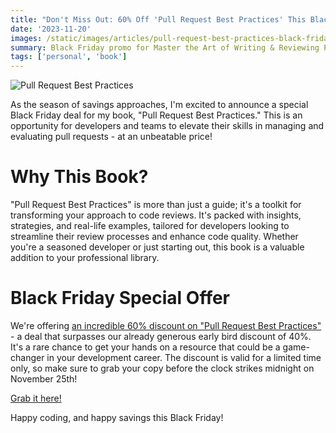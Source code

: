 ```yaml
---
title: "Don't Miss Out: 60% Off 'Pull Request Best Practices' This Black Friday!"
date: '2023-11-20'
images: /static/images/articles/pull-request-best-practices-black-friday.png
summary: Black Friday promo for Master the Art of Writing & Reviewing Pull Requests book!
tags: ['personal', 'book']
---
```


![Pull Request Best Practices](/static/images/articles/pull-request-best-practices-black-friday.png)

As the season of savings approaches, I'm excited to announce a special Black Friday deal for my book, "Pull Request Best Practices." This is an opportunity for developers and teams to elevate their skills in managing and evaluating pull requests - at an unbeatable price!

# Why This Book?

"Pull Request Best Practices" is more than just a guide; it's a toolkit for transforming your approach to code reviews. It's packed with insights, strategies, and real-life examples, tailored for developers looking to streamline their review processes and enhance code quality. Whether you're a seasoned developer or just starting out, this book is a valuable addition to your professional library.

# Black Friday Special Offer

We're offering [an incredible 60% discount on "Pull Request Best Practices"](https://nicopr.gumroad.com/l/pr-best-practices/black-friday-23) - a deal that surpasses our already generous early bird discount of 40%. It's a rare chance to get your hands on a resource that could be a game-changer in your development career. The discount is valid for a limited time only, so make sure to grab your copy before the clock strikes midnight on November 25th!

[Grab it here!](https://nicopr.gumroad.com/l/pr-best-practices/black-friday-23)

Happy coding, and happy savings this Black Friday!
